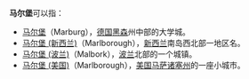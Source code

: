 '''马尔堡'''可以指：
*[[马尔堡|马尔堡]]（Marburg），[[德国|德国]][[黑森|黑森]]州中部的大学城。
* [[马尔堡_(新西兰)|马尔堡 (新西兰)]]（Marlborough），[[新西兰|新西兰]]南岛西北部一地区名。
* [[马尔堡_(波兰)|马尔堡 (波兰)]]（Malbork），[[波兰|波兰]]北部的一个城镇。
* [[马尔堡_(美国)|马尔堡 (美国)]]（Marlborough），[[美国|美国]][[马萨诸塞州|马萨诸塞州]]的一座小城市。
{{消歧義|M|Cat=三字地名消歧義}}